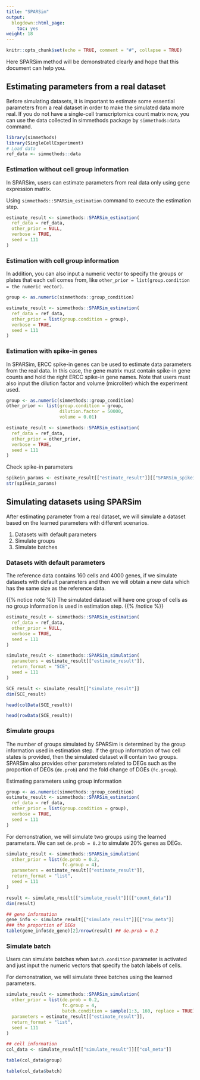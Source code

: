 ```yaml
---
title: "SPARSim"
output:
  blogdown::html_page:
    toc: yes
weight: 18
---
```


<!-- github markdown built using 
rmarkdown::render("vignettes/SPARSim.Rmd", output_format = rmarkdown::github_document())
-->

```r
knitr::opts_chunk$set(echo = TRUE, comment = "#", collapse = TRUE)
```
Here SPARSim method will be demonstrated clearly and hope that this document can help you.

## Estimating parameters from a real dataset

Before simulating datasets, it is important to estimate some essential parameters from a real dataset in order to make the simulated data more real. If you do not have a single-cell transcriptomics count matrix now, you can use the data collected in simmethods package by `simmethods:data` command.


```r
library(simmethods)
library(SingleCellExperiment)
# Load data
ref_data <- simmethods::data
```

### Estimation without cell group information
In SPARSim, users can estimate parameters from real data only using gene expression matrix.

Using `simmethods::SPARSim_estimation` command to execute the estimation step.

```r
estimate_result <- simmethods::SPARSim_estimation(
  ref_data = ref_data,
  other_prior = NULL,
  verbose = TRUE,
  seed = 111
)
```

### Estimation with cell group information
In addition, you can also input a numeric vector to specify the groups or plates that each cell comes from, like `other_prior = list(group.condition = the numeric vector)`.

```r
group <- as.numeric(simmethods::group_condition)
```

```r
estimate_result <- simmethods::SPARSim_estimation(
  ref_data = ref_data,
  other_prior = list(group.condition = group),
  verbose = TRUE,
  seed = 111
)
```

### Estimation with spike-in genes
In SPARSim, ERCC spike-in genes can be used to estimate data parameters from the real data. In this case, the gene matrix must contain spike-in gene counts and hold the right ERCC spike-in gene names. Note that users must also input the dilution factor and volume (microliter) which the experiment used.

```r
group <- as.numeric(simmethods::group_condition)
other_prior <- list(group.condition = group,
                    dilution.factor = 50000,
                    volume = 0.01)
```

```r
estimate_result <- simmethods::SPARSim_estimation(
  ref_data = ref_data,
  other_prior = other_prior,
  verbose = TRUE,
  seed = 111
)
```

Check spike-in parameters

```r
spikein_params <- estimate_result[["estimate_result"]][["SPARSim_spikein_parameter"]]
str(spikein_params)
```


## Simulating datasets using SPARSim

After estimating parameter from a real dataset, we will simulate a dataset based on the learned parameters with different scenarios.

1. Datasets with default parameters
2. Simulate groups
3. Simulate batches

### Datasets with default parameters

The reference data contains 160 cells and 4000 genes, if we simulate datasets with default parameters and then we will obtain a new data which has the same size as the reference data.

{{% notice note %}}
The simulated dataset will have one group of cells as no group information is used in estimation step.
{{% /notice %}}

```r
estimate_result <- simmethods::SPARSim_estimation(
  ref_data = ref_data,
  other_prior = NULL,
  verbose = TRUE,
  seed = 111
)
```

```r
simulate_result <- simmethods::SPARSim_simulation(
  parameters = estimate_result[["estimate_result"]],
  return_format = "SCE",
  seed = 111
)
```

```r
SCE_result <- simulate_result[["simulate_result"]]
dim(SCE_result)
```

```r
head(colData(SCE_result))
```

```r
head(rowData(SCE_result))
```

### Simulate groups

The number of groups simulated by SPARSim is determined by the group information used in estimation step. If the group information of two cell states is provided, then the simulated dataset will contain two groups. SPARSim also provides other parameters related to DEGs such as the proportion of DEGs (`de.prob`) and the fold change of DGEs (`fc.group`).

Estimating parameters using group information
```r
group <- as.numeric(simmethods::group_condition)
estimate_result <- simmethods::SPARSim_estimation(
  ref_data = ref_data,
  other_prior = list(group.condition = group),
  verbose = TRUE,
  seed = 111
)
```


For demonstration, we will simulate two groups using the learned parameters. We can set `de.prob = 0.2` to simulate 20% genes as DEGs.
```r
simulate_result <- simmethods::SPARSim_simulation(
  other_prior = list(de.prob = 0.2,
                     fc.group = 4),
  parameters = estimate_result[["estimate_result"]],
  return_format = "list",
  seed = 111
)
```


```r
result <- simulate_result[["simulate_result"]][["count_data"]]
dim(result)
```

```r
## gene information
gene_info <- simulate_result[["simulate_result"]][["row_meta"]]
### the proportion of DEGs
table(gene_info$de_gene)[2]/nrow(result) ## de.prob = 0.2
```


### Simulate batch

Users can simulate batches when `batch.condition` parameter is activated and just input the numeric vectors that specify the batch labels of cells.

For demonstration, we will simulate three batches using the learned parameters.
```r
simulate_result <- simmethods::SPARSim_simulation(
  other_prior = list(de.prob = 0.2,
                     fc.group = 4,
                     batch.condition = sample(1:3, 160, replace = TRUE)),
  parameters = estimate_result[["estimate_result"]],
  return_format = "list",
  seed = 111
)
```


```r
## cell information
col_data <- simulate_result[["simulate_result"]][["col_meta"]]
```

```r
table(col_data$group)
```

```r
table(col_data$batch)
```
